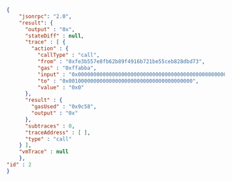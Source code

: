 
<Tabs>
  <TabItem value="JSON">

```json
{
    "jsonrpc": "2.0",
    "result": {
      "output" : "0x",
      "stateDiff" : null,
      "trace" : [ {
        "action" : {
          "callType" : "call",
          "from" : "0xfe3b557e8fb62b89f4916b721be55ceb828dbd73",
          "gas" : "0xffabba",
          "input" : "0x0000000000000000000000000000000000000000000000000000000000000001000000000000000000000000000000000000000000000000000000000000000100000000000000000000000000000000000000000000000000000000000000020000000000000000000000000000000000000000000000000000000000000002",
          "to" : "0x0010000000000000000000000000000000000000",
          "value" : "0x0"
      },
      "result" : {
        "gasUsed" : "0x9c58",
        "output" : "0x"
      },
      "subtraces" : 0,
      "traceAddress" : [ ],
      "type" : "call"
    } ],
    "vmTrace" : null
    },
"id" : 2
}
```

  </TabItem>
</Tabs>
